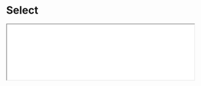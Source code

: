 # Select

<iframe className="comp-preview"
  src="/preview/iframe.html?globals=&args=&id=commons-form-select--docs&viewMode=docs"
  width="100%"
/>